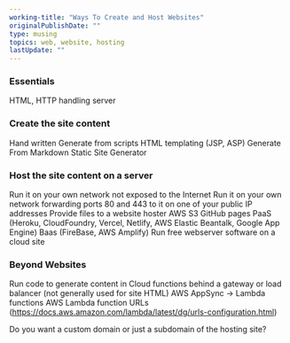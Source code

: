 ```yaml
---
working-title: "Ways To Create and Host Websites"
originalPublishDate: ""
type: musing
topics: web, website, hosting
lastUpdate: ""
---
```


### Essentials

HTML, HTTP handling server

### Create the site content

Hand written
Generate from scripts
HTML templating (JSP, ASP)
Generate From Markdown
Static Site Generator

### Host the site content on a server

Run it on your own network not exposed to the Internet
Run it on your own network forwarding ports 80 and 443 to it on one of your public IP addresses
Provide files to a website hoster
        AWS S3
        GitHub pages
PaaS (Heroku, CloudFoundry, Vercel, Netlify, AWS Elastic Beantalk, Google App Engine)
Baas (FireBase, AWS Amplify)
Run free webserver software on a cloud site

### Beyond Websites
Run code to generate content in Cloud functions behind a gateway or load balancer (not generally used for site HTML)
    AWS AppSync -> Lambda functions
    AWS Lambda function URLs (https://docs.aws.amazon.com/lambda/latest/dg/urls-configuration.html)



Do you want a custom domain or just a subdomain of the hosting site?
